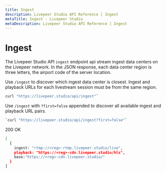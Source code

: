```yaml
---
title: Ingest
description: Livepeer Studio API Reference | Ingest
metaTitle: Ingest - Livepeer Studio
metaDescription: Livepeer Studio API Reference | Ingest
---
```


# Ingest

The Livepeer Studio API `ingest` endpoint api stream ingest data centers on
the Livepeer network. In the JSON response, each data center region is three
letters, the airport code of the server location.

Use `/ingest` to discover which ingest data center is closest. Ingest and
playback URLs for each livestream session must be from the same region.

```bash
curl "https://livepeer.studio/api/ingest"`
```

Use `/ingest` with `?first=false` appended to discover all available ingest and
playback URL pairs.

```bash
`curl "https://livepeer.studio/api/ingest?first=false"`
```

200 OK

```bash
[
  {
    ingest: "rtmp://<reg>-rtmp.livepeer.studio/live",
    playback: "https://<reg>-cdn.livepeer.studio/hls",
    base:"https://<reg>-cdn.livepeer.studio/"
  }
]
```

<!--
## Attributes

<Table
  data={[
    {
      parameter: <code>base</code>,
      type: <code>string</code>,
      description: "Base URL for the playback URL.",
    },
    {
      parameter: <code>ingest</code>,
      type: <code>string</code>,
      description:
        "Base URL used to to configure the broadcast software. Pair it with a stream object streamKey.",
    },
    {
      parameter: <code>playback</code>,
      type: <code>string</code>,
      description:
        "Base URL for HLS playback. Append a stream object playbackId to create the full playback URL.",
    },
  ]}
/> -->
